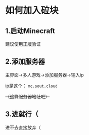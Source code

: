 # 如何加入砬块

## 1.启动Minecraft

建议使用正版验证

## 2.添加服务器

主界面->多人游戏->添加服务器->输入ip

ip是这个：
`mc.sout.cloud`

~~（这算服务器地址吧）~~

## 3.进就行（

进不去直接放弃（
